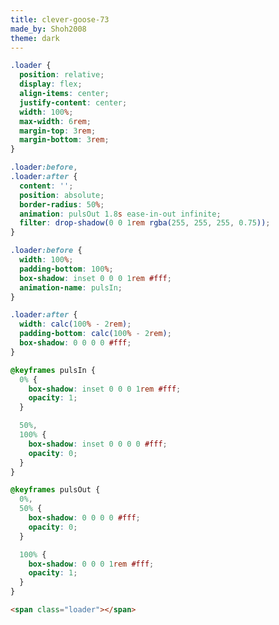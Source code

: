 ```yaml
---
title: clever-goose-73
made_by: Shoh2008
theme: dark
---
```


```css
.loader {
  position: relative;
  display: flex;
  align-items: center;
  justify-content: center;
  width: 100%;
  max-width: 6rem;
  margin-top: 3rem;
  margin-bottom: 3rem;
}

.loader:before,
.loader:after {
  content: '';
  position: absolute;
  border-radius: 50%;
  animation: pulsOut 1.8s ease-in-out infinite;
  filter: drop-shadow(0 0 1rem rgba(255, 255, 255, 0.75));
}

.loader:before {
  width: 100%;
  padding-bottom: 100%;
  box-shadow: inset 0 0 0 1rem #fff;
  animation-name: pulsIn;
}

.loader:after {
  width: calc(100% - 2rem);
  padding-bottom: calc(100% - 2rem);
  box-shadow: 0 0 0 0 #fff;
}

@keyframes pulsIn {
  0% {
    box-shadow: inset 0 0 0 1rem #fff;
    opacity: 1;
  }

  50%,
  100% {
    box-shadow: inset 0 0 0 0 #fff;
    opacity: 0;
  }
}

@keyframes pulsOut {
  0%,
  50% {
    box-shadow: 0 0 0 0 #fff;
    opacity: 0;
  }

  100% {
    box-shadow: 0 0 0 1rem #fff;
    opacity: 1;
  }
}
```

```html
<span class="loader"></span>
```

